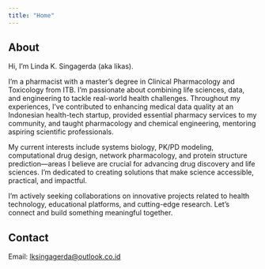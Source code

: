 ```yaml
---
title: "Home"
---
```


## About

Hi, I’m Linda K. Singagerda (aka likas).

I'm a pharmacist with a master's degree in Clinical Pharmacology and Toxicology from ITB. I'm passionate about combining life sciences, data, and engineering to tackle real-world health challenges. Throughout my experiences, I've contributed to enhancing medical data quality at an Indonesian health-tech startup, provided essential pharmacy services to my community, and taught pharmacology and chemical engineering, mentoring aspiring scientific professionals.

My current interests include systems biology, PK/PD modeling, computational drug design, network pharmacology, and protein structure prediction—areas I believe are crucial for advancing drug discovery and life sciences. I'm dedicated to creating solutions that make science accessible, practical, and impactful.

I'm actively seeking collaborations on innovative projects related to health technology, educational platforms, and cutting-edge research. Let's connect and build something meaningful together.

## Contact

Email: <lksingagerda@outlook.co.id>
